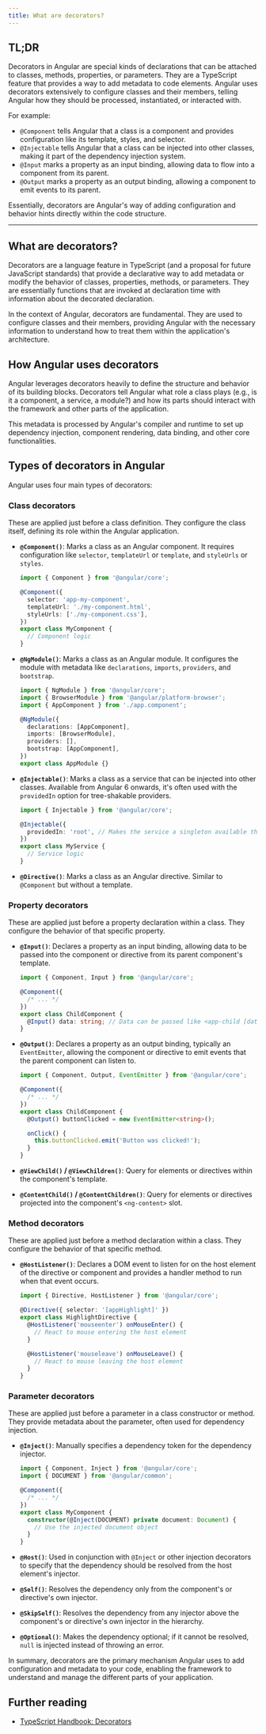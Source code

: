 ```yaml
---
title: What are decorators?
---
```


## TL;DR

Decorators in Angular are special kinds of declarations that can be attached to classes, methods, properties, or parameters. They are a TypeScript feature that provides a way to add metadata to code elements. Angular uses decorators extensively to configure classes and their members, telling Angular how they should be processed, instantiated, or interacted with.

For example:

- `@Component` tells Angular that a class is a component and provides configuration like its template, styles, and selector.
- `@Injectable` tells Angular that a class can be injected into other classes, making it part of the dependency injection system.
- `@Input` marks a property as an input binding, allowing data to flow into a component from its parent.
- `@Output` marks a property as an output binding, allowing a component to emit events to its parent.

Essentially, decorators are Angular's way of adding configuration and behavior hints directly within the code structure.

---

## What are decorators?

Decorators are a language feature in TypeScript (and a proposal for future JavaScript standards) that provide a declarative way to add metadata or modify the behavior of classes, properties, methods, or parameters. They are essentially functions that are invoked at declaration time with information about the decorated declaration.

In the context of Angular, decorators are fundamental. They are used to configure classes and their members, providing Angular with the necessary information to understand how to treat them within the application's architecture.

## How Angular uses decorators

Angular leverages decorators heavily to define the structure and behavior of its building blocks. Decorators tell Angular what role a class plays (e.g., is it a component, a service, a module?) and how its parts should interact with the framework and other parts of the application.

This metadata is processed by Angular's compiler and runtime to set up dependency injection, component rendering, data binding, and other core functionalities.

## Types of decorators in Angular

Angular uses four main types of decorators:

### Class decorators

These are applied just before a class definition. They configure the class itself, defining its role within the Angular application.

- **`@Component()`**: Marks a class as an Angular component. It requires configuration like `selector`, `templateUrl` or `template`, and `styleUrls` or `styles`.

  ```typescript
  import { Component } from '@angular/core';

  @Component({
    selector: 'app-my-component',
    templateUrl: './my-component.html',
    styleUrls: ['./my-component.css'],
  })
  export class MyComponent {
    // Component logic
  }
  ```

- **`@NgModule()`**: Marks a class as an Angular module. It configures the module with metadata like `declarations`, `imports`, `providers`, and `bootstrap`.

  ```typescript
  import { NgModule } from '@angular/core';
  import { BrowserModule } from '@angular/platform-browser';
  import { AppComponent } from './app.component';

  @NgModule({
    declarations: [AppComponent],
    imports: [BrowserModule],
    providers: [],
    bootstrap: [AppComponent],
  })
  export class AppModule {}
  ```

- **`@Injectable()`**: Marks a class as a service that can be injected into other classes. Available from Angular 6 onwards, it's often used with the `providedIn` option for tree-shakable providers.

  ```typescript
  import { Injectable } from '@angular/core';

  @Injectable({
    providedIn: 'root', // Makes the service a singleton available throughout the app
  })
  export class MyService {
    // Service logic
  }
  ```

- **`@Directive()`**: Marks a class as an Angular directive. Similar to `@Component` but without a template.

### Property decorators

These are applied just before a property declaration within a class. They configure the behavior of that specific property.

- **`@Input()`**: Declares a property as an input binding, allowing data to be passed into the component or directive from its parent component's template.

  ```typescript
  import { Component, Input } from '@angular/core';

  @Component({
    /* ... */
  })
  export class ChildComponent {
    @Input() data: string; // Data can be passed like <app-child [data]="parentData"></app-child>
  }
  ```

- **`@Output()`**: Declares a property as an output binding, typically an `EventEmitter`, allowing the component or directive to emit events that the parent component can listen to.

  ```typescript
  import { Component, Output, EventEmitter } from '@angular/core';

  @Component({
    /* ... */
  })
  export class ChildComponent {
    @Output() buttonClicked = new EventEmitter<string>();

    onClick() {
      this.buttonClicked.emit('Button was clicked!');
    }
  }
  ```

- **`@ViewChild()` / `@ViewChildren()`**: Query for elements or directives within the component's template.
- **`@ContentChild()` / `@ContentChildren()`**: Query for elements or directives projected into the component's `<ng-content>` slot.

### Method decorators

These are applied just before a method declaration within a class. They configure the behavior of that specific method.

- **`@HostListener()`**: Declares a DOM event to listen for on the host element of the directive or component and provides a handler method to run when that event occurs.

  ```typescript
  import { Directive, HostListener } from '@angular/core';

  @Directive({ selector: '[appHighlight]' })
  export class HighlightDirective {
    @HostListener('mouseenter') onMouseEnter() {
      // React to mouse entering the host element
    }

    @HostListener('mouseleave') onMouseLeave() {
      // React to mouse leaving the host element
    }
  }
  ```

### Parameter decorators

These are applied just before a parameter in a class constructor or method. They provide metadata about the parameter, often used for dependency injection.

- **`@Inject()`**: Manually specifies a dependency token for the dependency injector.

  ```typescript
  import { Component, Inject } from '@angular/core';
  import { DOCUMENT } from '@angular/common';

  @Component({
    /* ... */
  })
  export class MyComponent {
    constructor(@Inject(DOCUMENT) private document: Document) {
      // Use the injected document object
    }
  }
  ```

- **`@Host()`**: Used in conjunction with `@Inject` or other injection decorators to specify that the dependency should be resolved from the host element's injector.
- **`@Self()`**: Resolves the dependency only from the component's or directive's own injector.
- **`@SkipSelf()`**: Resolves the dependency from any injector above the component's or directive's own injector in the hierarchy.
- **`@Optional()`**: Makes the dependency optional; if it cannot be resolved, `null` is injected instead of throwing an error.

In summary, decorators are the primary mechanism Angular uses to add configuration and metadata to your code, enabling the framework to understand and manage the different parts of your application.

## Further reading

- [TypeScript Handbook: Decorators](https://www.typescriptlang.org/docs/handbook/decorators.html)
